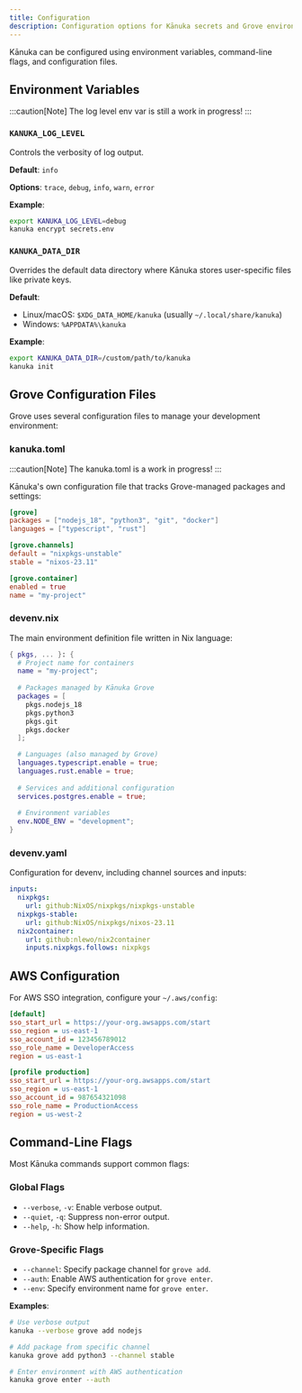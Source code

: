 ```yaml
---
title: Configuration
description: Configuration options for Kānuka secrets and Grove environments.
---
```


Kānuka can be configured using environment variables, command-line flags, and configuration files.

## Environment Variables

:::caution[Note]
The log level env var is still a work in progress!
:::

### `KANUKA_LOG_LEVEL`

Controls the verbosity of log output.

**Default**: `info`

**Options**: `trace`, `debug`, `info`, `warn`, `error`

**Example**:
```bash
export KANUKA_LOG_LEVEL=debug
kanuka encrypt secrets.env
```

### `KANUKA_DATA_DIR`

Overrides the default data directory where Kānuka stores user-specific files like private keys.

**Default**: 
- Linux/macOS: `$XDG_DATA_HOME/kanuka` (usually `~/.local/share/kanuka`)
- Windows: `%APPDATA%\kanuka`

**Example**:
```bash
export KANUKA_DATA_DIR=/custom/path/to/kanuka
kanuka init
```

## Grove Configuration Files

Grove uses several configuration files to manage your development environment:

### kanuka.toml

:::caution[Note]
The kanuka.toml is a work in progress!
:::

Kānuka's own configuration file that tracks Grove-managed packages and settings:

```toml
[grove]
packages = ["nodejs_18", "python3", "git", "docker"]
languages = ["typescript", "rust"]

[grove.channels]
default = "nixpkgs-unstable"
stable = "nixos-23.11"

[grove.container]
enabled = true
name = "my-project"
```

### devenv.nix

The main environment definition file written in Nix language:

```nix
{ pkgs, ... }: {
  # Project name for containers
  name = "my-project";
  
  # Packages managed by Kānuka Grove
  packages = [
    pkgs.nodejs_18
    pkgs.python3
    pkgs.git
    pkgs.docker
  ];

  # Languages (also managed by Grove)
  languages.typescript.enable = true;
  languages.rust.enable = true;
  
  # Services and additional configuration
  services.postgres.enable = true;
  
  # Environment variables
  env.NODE_ENV = "development";
}
```

### devenv.yaml

Configuration for devenv, including channel sources and inputs:

```yaml
inputs:
  nixpkgs:
    url: github:NixOS/nixpkgs/nixpkgs-unstable
  nixpkgs-stable:
    url: github:NixOS/nixpkgs/nixos-23.11
  nix2container:
    url: github:nlewo/nix2container
    inputs.nixpkgs.follows: nixpkgs
```

## AWS Configuration

For AWS SSO integration, configure your `~/.aws/config`:

```ini
[default]
sso_start_url = https://your-org.awsapps.com/start
sso_region = us-east-1
sso_account_id = 123456789012
sso_role_name = DeveloperAccess
region = us-east-1

[profile production]
sso_start_url = https://your-org.awsapps.com/start
sso_region = us-east-1
sso_account_id = 987654321098
sso_role_name = ProductionAccess
region = us-west-2
```

## Command-Line Flags

Most Kānuka commands support common flags:

### Global Flags

- `--verbose`, `-v`: Enable verbose output.
- `--quiet`, `-q`: Suppress non-error output.
- `--help`, `-h`: Show help information.

### Grove-Specific Flags

- `--channel`: Specify package channel for `grove add`.
- `--auth`: Enable AWS authentication for `grove enter`.
- `--env`: Specify environment name for `grove enter`.

**Examples**:
```bash
# Use verbose output
kanuka --verbose grove add nodejs

# Add package from specific channel
kanuka grove add python3 --channel stable

# Enter environment with AWS authentication
kanuka grove enter --auth
```
